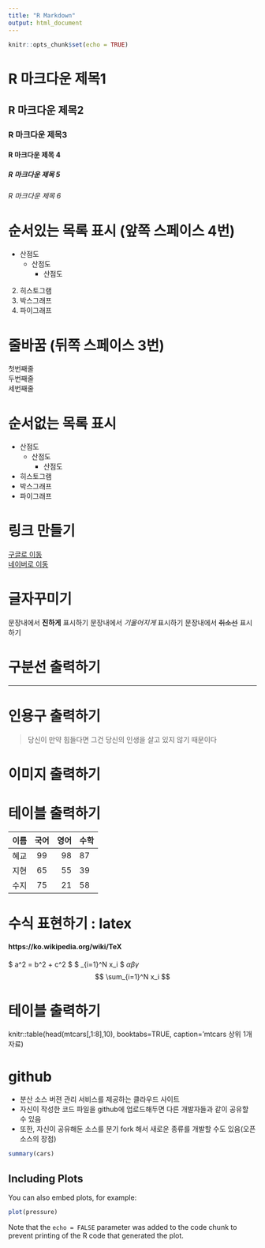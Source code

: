 ---
title: "R Markdown"
output: html_document
---

```{r setup, include=FALSE}
knitr::opts_chunk$set(echo = TRUE)
```

# R 마크다운 제목1
## R 마크다운 제목2
### R 마크다운 제목3
#### R 마크다운 제목 4
##### R 마크다운 제목 5
###### R 마크다운 제목 6

# 순서있는 목록 표시 (앞쪽 스페이스 4번)
* 산점도
    + 산점도
        - 산점도
2. 히스토그램
3. 박스그래프
4. 파이그래프


# 줄바꿈 (뒤쪽 스페이스 3번)
첫번째줄   
두번째줄   
세번째줄   

# 순서없는 목록 표시
* 산점도
    + 산점도
        - 산점도
* 히스토그램
* 박스그래프
* 파이그래프


# 링크 만들기
[구글로 이동](http://google.com)   
[네이버로 이동](http://naver.com)   

# 글자꾸미기
문장내에서 **진하게** 표시하기
문장내에서 _기울어지게_ 표시하기
문장내에서 ~~취소선~~ 표시하기

# 구분선 출력하기
***

# 인용구 출력하기
> 당신이 만약 힘들다면 그건 당신의 인생을 살고 있지 않기 때문이다

# 이미지 출력하기


# 테이블 출력하기

| 이름 | 국어 | 영어 | 수학 |
| ---- |:----:| ----:|:---- |
| 혜교 |  99  |  98  |  87  |
| 지현 |  65  |  55  |  39  |
| 수지 |  75  |  21  |  58  |

# 수식 표현하기 : latex
#### https://ko.wikipedia.org/wiki/TeX
$ a^2 = b^2 + c^2 $
$ \sum_{i=1}^N x_i $
$\alpha \beta \gamma$
$$ \sum_{i=1}^N x_i $$

# 테이블 출력하기
<!-- table(데이터, 기타옵션) -->
knitr::table(head(mtcars[,1:8],10),
            booktabs=TRUE,
            caption='mtcars 상위 1개 자료)

# github
* 분산 소스 버젼 관리 서비스를 제공하는 클라우드 사이트
* 자신이 작성한 코드 파일을 github에 업로드해두면 다른 개발자들과 같이 공유할 수 있음
* 또한, 자신이 공유해둔 소스를 분기 fork 해서 새로운 종류를 개발할 수도 있음(오픈소스의 장점)





```{r cars}
summary(cars)
```

## Including Plots

You can also embed plots, for example:

```{r pressure, echo=FALSE}
plot(pressure)
```

Note that the `echo = FALSE` parameter was added to the code chunk to prevent printing of the R code that generated the plot.
